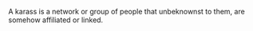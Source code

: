 A karass is a network or group of people that unbeknownst to them, are somehow affiliated or linked.

{{rfc}}
